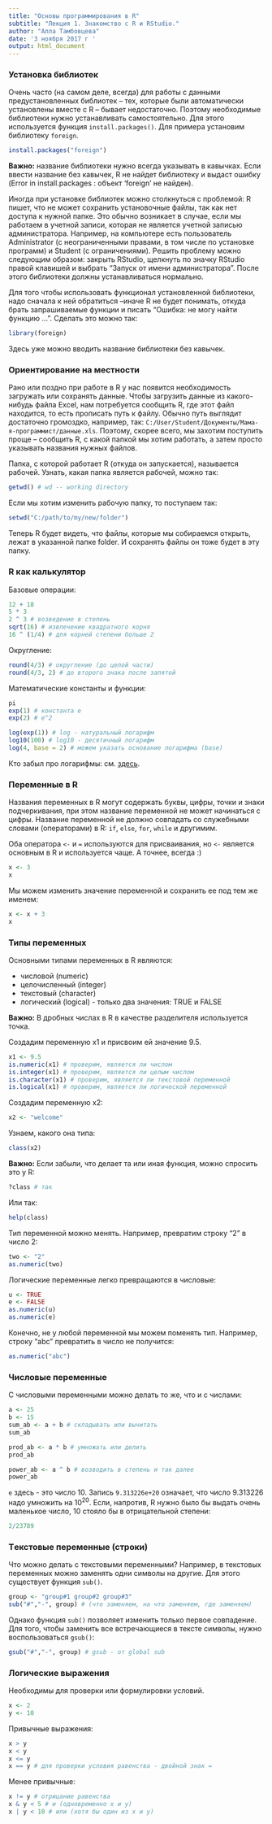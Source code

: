 ```yaml
---
title: "Основы программирования в R"
subtitle: "Лекция 1. Знакомство с R и RStudio."
author: "Алла Тамбовцева"
date: '3 ноября 2017 г '
output: html_document
---
```

### Установка библиотек

Очень часто (на самом деле, всегда) для работы с данными предустановленных библиотек -- тех, которые были автоматически установлены вместе с R -- бывает недостаточно. Поэтому необходимые библиотеки нужно устанавливать самостоятельно. Для этого используется функция `install.packages()`. Для примера установим библиотеку `foreign`.

```r
install.packages("foreign")
```

**Важно:** название библиотеки нужно всегда указывать в кавычках. Если ввести название без кавычек, R не найдет библиотеку и выдаст ошибку (Error in install.packages : объект 'foreign' не найден).

Иногда при установке библиотек можно столкнуться с проблемой: R пишет, что не может сохранить установочные файлы, так как нет доступа к нужной папке. Это обычно возникает в случае, если мы работаем в учетной записи, которая не является учетной записью администратора. Например, на компьютере есть пользователь Administrator (с неограниченными правами, в том числе по установке программ) и Student (с ограничениями). Решить проблему можно следующим образом: закрыть RStudio, щелкнуть по значку RStudio правой клавишей и выбрать "Запуск от имени администратора". После этого библиотеки должны устанавливаться нормально.

Для того чтобы использовать функционал установленной библиотеки, надо сначала к ней обратиться --иначе R не будет понимать, откуда брать запрашиваемые функции и писать "Ошибка: не могу найти функцию ...". Сделать это можно так: 

```r
library(foreign)
```
Здесь уже можно вводить название библиотеки без кавычек.


### Ориентирование на местности

Рано или поздно при работе в R у нас появится необходимость загружать или сохранять данные. Чтобы загрузить данные из какого-нибудь файла Excel, нам потребуется сообщить R, где этот файл находится, то есть прописать путь к файлу. Обычно путь выглядит достаточно громоздко, например, так: `C:/User/Student/Документы/Мама-я-программист/данные.xls`. Поэтому, скорее всего, мы захотим поступить проще -- сообщить R, с какой папкой мы хотим работать, а затем просто указывать названия нужных файлов.

Папка, с которой работает R (откуда он запускается), называется рабочей. Узнать, какая папка является рабочей, можно так: 

```r
getwd() # wd -- working directory
```

Если мы хотим изменить рабочую папку, то поступаем так:

```r
setwd("C:/path/to/my/new/folder")
```

Теперь R будет видеть, что файлы, которые мы собираемся открыть, лежат в указанной папке folder. И сохранять файлы он тоже будет в эту папку.

### R как калькулятор

Базовые операции:

```r
12 + 18 
5 * 3
2 ^ 3 # возведение в степень
sqrt(16) # извлечение квадратного корня
16 ^ (1/4) # для корней степени больше 2
```

Округление:
```r
round(4/3) # округление (до целой части)
round(4/3, 2) # до второго знака после запятой
```

Математические константы и функции:
```r
pi 
exp(1) # константа e
exp(2) # e^2

log(exp(1)) # log - натуральный логарифм
log10(100) # log10 - десятичный логарифм
log(4, base = 2) # можем указать основание логарифма (base)
```

Кто забыл про логарифмы: см. [здесь](https://ru.wikipedia.org/wiki/%D0%9B%D0%BE%D0%B3%D0%B0%D1%80%D0%B8%D1%84%D0%BC).

### Переменные в R

Названия переменных в R могут содержать буквы, цифры, точки и знаки подчеркивания, при этом название переменной не может начинаться с цифры. Название переменной не должно совпадать со служебными словами (операторами) в R: `if`, `else`, `for`, `while` и другимим.

Оба оператора `<-` и `=` используются для присваивания, но `<-` является основным в R и используется чаще. А точнее, всегда :)

```r
x <- 3
x
```
Мы можем изменить значение переменной и сохранить ее под тем же именем:

```r
x <- x + 3
x
```
### Типы переменных

Основными типами переменных в R являются:

* числовой (numeric)
* целочисленный (integer)
* текстовый (character)
* логический (logical) - только два значения: TRUE и FALSE

**Важно:** В дробных числах в R в качестве разделителя используется точка.

Создадим переменную x1 и присвоим ей значение 9.5.
```r
x1 <- 9.5
is.numeric(x1) # проверим, является ли числом
is.integer(x1) # проверим, является ли целым числом
is.character(x1) # проверим, является ли текстовой переменной
is.logical(x1) # проверим, является ли логической переменной 
```

Создадим переменную x2:

```r
x2 <- "welcome"
```

Узнаем, какого она типа:

```r
class(x2)
```

**Важно:** Если забыли, что делает та или иная функция, можно спросить это у R:

```r
?class # так
```

Или так:

```r
help(class)
```

Тип переменной можно менять. Например, превратим строку "2" в число 2:

```r
two <- "2"
as.numeric(two)
```

Логические переменные легко превращаются в числовые:

```r
u <- TRUE
e <- FALSE
as.numeric(u)
as.numeric(e)
```

Конечно, не у любой переменной мы можем поменять тип. Например, строку "abc" превратить в число не получится:

```r
as.numeric("abc")
```

### Числовые переменные

С числовыми переменными можно делать то же, что и с числами:

```r
a <- 25
b <- 15
sum_ab <- a + b # складывать или вычитать
sum_ab

prod_ab <- a * b # умножать или делить
prod_ab

power_ab <- a ^ b # возводить в степень и так далее
power_ab
```

`e` здесь - это число 10. Запись `9.313226e+20` означает, что число $9.313226$ надо умножить на $10^{20}$. Если, напротив, R нужно было бы выдать очень маленькое число, 10 стояло бы в отрицательной степени:

```r
2/23789
```

### Tекстовые переменные (строки)

Что можно делать с текстовыми переменными? Например, в текстовых переменных можно заменять одни символы на другие. Для этого существует функция `sub()`.

```r
group <- "group#1 group#2 group#3"
sub("#","-", group) # (что заменяем, на что заменяем, где заменяем)
```

Однако функция `sub()` позволяет изменить только первое совпадение. Для того, чтобы заменить все встречающиеся в тексте символы, нужно воспользоваться `gsub()`:

```r
gsub("#","-", group) # gsub - от global sub
```

### Логические выражения

Необходимы для проверки или формулировки условий.

```r
x <- 2
y <- 10
```

Привычные выражения:

```r
x > y
x < y
x <= y
x == y # для проверки условия равенства - двойной знак =
```
Менее привычные:

```r
x != y # отрицание равенства
x & y < 5 # и (одновременно x и y)
x | y < 10 # или (хотя бы один из x и y)
```
